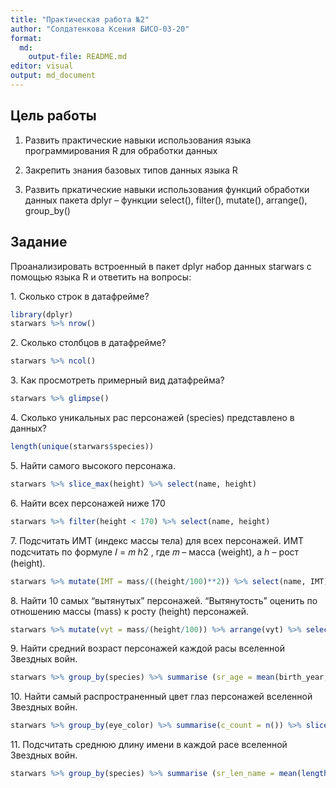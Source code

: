 ```yaml
---
title: "Практическая работа №2"
author: "Солдатенкова Ксения БИСО-03-20"
format: 
  md:
    output-file: README.md
editor: visual
output: md_document
---
```


## Цель работы

1.  Развить практические навыки использования языка программирования R для обработки данных

2.  Закрепить знания базовых типов данных языка R

3.  Развить пркатические навыки использования функций обработки данных пакета dplyr -- функции select(), filter(), mutate(), arrange(), group_by()

## Задание

Проанализировать встроенный в пакет dplyr набор данных starwars с помощью языка R и ответить на вопросы:

1\.  Сколько строк в датафрейме?

```r
library(dplyr)
starwars %>% nrow()
```

2\.  Сколько столбцов в датафрейме?

```r
starwars %>% ncol()
```

3\.  Как просмотреть примерный вид датафрейма?

```r
starwars %>% glimpse()
```

4\.  Сколько уникальных рас персонажей (species) представлено в данных?

```r
length(unique(starwars$species))
```

5\.  Найти самого высокого персонажа.

```r
starwars %>% slice_max(height) %>% select(name, height)
```

6\.  Найти всех персонажей ниже 170

```r
starwars %>% filter(height < 170) %>% select(name, height)
```

7\.  Подсчитать ИМТ (индекс массы тела) для всех персонажей. ИМТ подсчитать по формуле 𝐼 = 𝑚 ℎ2 , где 𝑚 -- масса (weight), а ℎ -- рост (height).

```r
starwars %>% mutate(IMT = mass/((height/100)**2)) %>% select(name, IMT)
```

8\.  Найти 10 самых "вытянутых" персонажей. "Вытянутость" оценить по отношению массы (mass) к росту (height) персонажей.

```r
starwars %>% mutate(vyt = mass/(height/100)) %>% arrange(vyt) %>% select(name, vyt) %>% top_n(10)
```

9\.  Найти средний возраст персонажей каждой расы вселенной Звездных войн.

```r
starwars %>% group_by(species) %>% summarise (sr_age = mean(birth_year, na.rm = TRUE))
```

10\. Найти самый распространенный цвет глаз персонажей вселенной Звездных войн.

```r
starwars %>% group_by(eye_color) %>% summarise(c_count = n()) %>% slice_max(c_count)

```

11\. Подсчитать среднюю длину имени в каждой расе вселенной Звездных войн.

```r
starwars %>% group_by(species) %>% summarise (sr_len_name = mean(length(name)))
```
